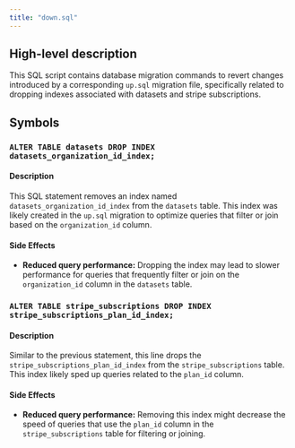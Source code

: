 ```yaml
---
title: "down.sql"
---
```


## High-level description
This SQL script contains database migration commands to revert changes introduced by a corresponding `up.sql` migration file, specifically related to dropping indexes associated with datasets and stripe subscriptions. 

## Symbols

### `ALTER TABLE datasets DROP INDEX datasets_organization_id_index;`
#### Description
This SQL statement removes an index named `datasets_organization_id_index` from the `datasets` table. This index was likely created in the `up.sql` migration to optimize queries that filter or join based on the `organization_id` column. 

#### Side Effects
- **Reduced query performance:** Dropping the index may lead to slower performance for queries that frequently filter or join on the `organization_id` column in the `datasets` table.

### `ALTER TABLE stripe_subscriptions DROP INDEX stripe_subscriptions_plan_id_index;`
#### Description
Similar to the previous statement, this line drops the `stripe_subscriptions_plan_id_index` from the `stripe_subscriptions` table. This index likely sped up queries related to the `plan_id` column.

#### Side Effects
- **Reduced query performance:** Removing this index might decrease the speed of queries that use the `plan_id` column in the `stripe_subscriptions` table for filtering or joining. 
